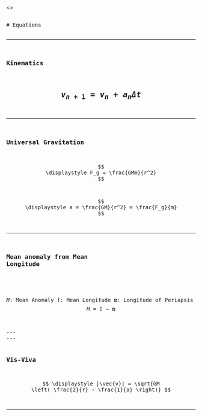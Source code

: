 


<>
<Head>
  <title>Equations</title>
  <meta name="description" content="" />
  <link rel="icon" type="image/svg+xml" href="/favicon/lightmode/favicon.svg" />
  <link rel="icon" type="image/png" href="/favicon/lightmode/favicon.png" />
</Head>

<div className="mt-8 prose prose-headings:text-center">
<pre> 
# Equations  

  

---
### Kinematics  
$$  \displaystyle v_{n+1} = v_n + a_n\Delta t $$
---
---
### Universal Gravitation

$$
\displaystyle F_g = \frac{GMm}{r^2}
$$

$$
\displaystyle a = \frac{GM}{r^2} = \frac{F_g}{m}
$$

---  
### Mean anomaly from Mean Longitude  
<div >
  
  $M$: Mean Anomaly
  $l$: Mean Longitude
  $\varpi$: Longitude of Periapsis
  $$ \displaystyle M = l - \varpi $$
</div>
---  
---
  
  ### Vis-Viva
  
  $$ \displaystyle |\vec{v}| = \sqrt{GM \left( \frac{2}{r} - \frac{1}{a} \right)} $$

</pre>

---
</div>
</>

